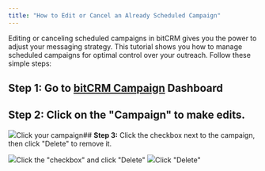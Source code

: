 ```yaml
---
title: "How to Edit or Cancel an Already Scheduled Campaign"
---
```


Editing or canceling scheduled campaigns in bitCRM gives you the power to adjust your messaging strategy. This tutorial shows you how to manage scheduled campaigns for optimal control over your outreach. Follow these simple steps:

## **Step 1:** Go to [bitCRM Campaign](https://app.bitbybit.studio/bitcrm/campaign) Dashboard

## **Step 2:** Click on the "Campaign" to make edits.

![](https://cdn.prod.website-files.com/659655f5b20d395a5c69efcf/66f507203c1adec2d29aa82c_AD_4nXfU3a9nla1quL1BS1XQKRw6tf1THY2LUIz2sOxyTHClU8wuiMngviiB0Ori4TWjQJOa7jujoB6HXQrXEBJhDDJqyXQ3aVRwrYuPojDp5CM9Pl3Cwtiwn19NPrRbKWEKWP4TVWZlZ6eVwqsmMjw-MWWiFvfi.png)Click your campaign## **Step 3:** Click the checkbox next to the campaign, then click "Delete" to remove it.

![](https://cdn.prod.website-files.com/659655f5b20d395a5c69efcf/66f50720bfc12ceb1f13d96f_AD_4nXfUVHSKINuxcfKasPnNp4yFaqdeWw00XkGwFrG4iQkDtYdZeWANHwBbs3iqh-fa-fZNW6_zox0jbM33dVmrpHWUiunW9HJF1OPs4MjPE1Cw8N1daM8oN8ihsK_cREEcCHhePRaX8ZJH49eYex3ZYUdPY6PL.png)Click the "checkbox" and click "Delete" ![](https://cdn.prod.website-files.com/659655f5b20d395a5c69efcf/66f507203913b8716149a627_AD_4nXdCihRsPx8YPSVJmT2T4-N_IEZckFqAF493bCH5N5PqKvu4Fey8RVXOj3jsZmTW0oXMabJM5UldbLmb_embC6As8WF9csS6XCufTFEOv6icl4WdzwTbIm-2VhoPP_TQqgxwMepG5PDbw_xpRU7YYFygNgyT.png)Click "Delete"
